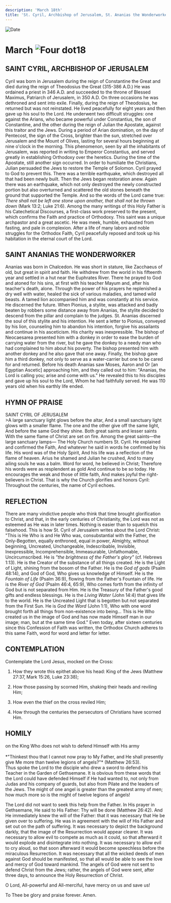 ```yaml
---
description: 'March 18th'
title: 'St. Cyril, Archbishop of Jerusalem, St. Ananias the Wonderworker'
---
```


<RunningHead />
<Image src="/title-imprint.png" height={68} width={50} alt="Date" className="title-imprint"/>

# <div id="date">March <Image className="four-dot" src="/four-dot.png" height={15} width={15} alt="Four dot" />18</div>

## SAINT CYRIL, ARCHBISHOP OF JERUSALEM

Cyril was born in Jerusalem during the reign of Constantine the Great and died during the reign of Theodosius the Great (315-386 A.D.) He was ordained a priest in 346 A.D. and succeeded to the throne of Blessed Maximus, Patriarch of Jerusalem, in 350 A.D. On three occasions he was dethroned and sent into exile. Finally, during the reign of Theodosius, he returned but was not reinstated. He lived peacefully for eight years and then gave up his soul to the Lord. He underwent two difficult struggles: one against the Arians, who became powerful under Constantius, the son of Constantine, and the other during the reign of Julian the Apostate, against this traitor and the Jews. During a period of Arian domination, on the day of Pentecost, the sign of the Cross, brighter than the sun, stretched over Jerusalem and the Mount of Olives, lasting for several hours beginning at nine o'clock in the morning. This phenomenon, seen by all the inhabitants of Jerusalem, was reported in writing to Emperor Constantius, and served greatly in establishing Orthodoxy over the heretics. During the time of the Apostate, still another sign occurred. In order to humiliate the Christians, Julian persuaded the Jews to restore the Temple of Solomon. Cyril prayed to God to prevent this. There was a terrible earthquake, which destroyed all that had been newly built. Then the Jews began restoration anew. Again there was an earthquake, which not only destroyed the newly constructed portion but also overturned and scattered the old stones beneath the ground that supported the Temple. And so the words of the Lord came true: *There shall not be left one stone upon another, that shall not be thrown down* (Mark 13:2; Luke 21:6). Among the many writings of this Holy Father is his Catechetical Discourses, a first-class work preserved to the present, which confirms the Faith and practice of Orthodoxy. This saint was a unique archpastor and a great ascetic. He was meek, humble, exhausted from fasting, and pale in complexion. After a life of many labors and noble struggles for the Orthodox Faith, Cyril peacefully reposed and took up his habitation in the eternal court of the Lord.

## SAINT ANANIAS THE WONDERWORKER

Ananias was born in Chalcedon. He was short in stature, like Zacchaeus of old, but great in spirit and faith. He withdrew from the world in his fifteenth year and settled in a hut near the Euphrates River. There he prayed to God and atoned for his sins, at first with his teacher Mayum and, after his teacher's death, alone. Through the power of his prayers he replenished a dry well with water, healed the sick of various maladies, and tamed wild beasts. A tamed lion accompanied him and was constantly at his service. He discerned the future. When Pionius, a stylite, was attacked and badly beaten by robbers some distance away from Ananias, the stylite decided to descend from the pillar and complain to the judges. St. Ananias discerned the soul of this stylite and his intention. He sent a letter to Pionius, conveyed by his lion, counseling him to abandon his intention, forgive his assailants and continue in his asceticism. His charity was inexpressible. The bishop of Neocaesarea presented him with a donkey in order to ease the burden of carrying water from the river, but he gave the donkey to a needy man who had complained to him about his poverty. The bishop presented him with another donkey and he also gave that one away. Finally, the bishop gave him a third donkey, not only to serve as a water-carrier but one to be cared for and returned. Before his death Ananias saw Moses, Aaron and Or [an Egyptian Ascetic] approaching him, and they called out to him: "Ananias, the Lord is calling you; arise and come with us." He revealed this to his disciples and gave up his soul to the Lord, Whom he had faithfully served. He was 110 years old when his earthly life ended.


## HYMN OF PRAISE
<div style={{textAlign:'center', color:'crimson', fontWeight:'bold'}}>
SAINT CYRIL OF JERUSALEM
</div>
>A large sanctuary light glows before the altar,  
And a small sanctuary light glows with a smaller flame.  
The one and the other give off the same light,  
And before the same God they shine.  
Both great saints and lesser saints  
With the same flame of Christ are set on fire.  
Among the great saints—the large sanctuary lamps—  
The Holy Church numbers St. Cyril.  
He explained and confirmed the Faith,  
And whatever he said in words he confirmed by his life.  
His word was of the Holy Spirit,  
And his life was a reflection of the flame of heaven.  
Arius he shamed and Julian he crushed,  
And to many ailing souls he was a balm.  
Word for word, he believed in Christ;  
Therefore his words were as resplendent as gold  
And continue to be so today.  
He encourages the weak and those of little faith,  
And makes joyful the right-believers in Christ.  
That is why the Church glorifies and honors Cyril:  
Throughout the centuries, the name of Cyril echoes.  


## REFLECTION

There are many vindictive people who think that time brought glorification to Christ, and that, in the early centuries of Christianity, the Lord was not as esteemed as He was in later times. Nothing is easier than to squelch this falsehood. This is how St. Cyril of Jerusalem writes about the Lord Christ: "This is He Who is and He Who was, consubstantial with the Father, the Only-Begotten, equally enthroned, equal in power, Almighty, without beginning, Uncreated, Unchangeable, Indescribable, Invisible, Inexpressible, Incomprehensible, Immeasurable, Unfathomable, Uncircumscribed. He is *"the brightness of the Father's glory"* (cf. Hebrews 1:13). He is the Creator of the substance of all things created. He is the Light of Light, shining from the bosom of the Father. He is the *God of gods* (Psalm 48:14), and God of God, Who gives us knowledge of Himself. He is the *Fountain of Life* (Psalm 36:9), flowing from the Father's Fountain of life. He is the *River of God* (Psalm 46:4, 65:9), Who comes forth from the infinity of God but is not separated from Him. He is the Treasury of the Father's good gifts and endless blessings. He is the *Living Water* (John 14:4) that gives life to the world. He is the Uncreated Light that is begotten but not separated from the First Sun. He is *God the Word* (John 1:1), Who with one word brought forth all things from non-existence into being... This is He Who created us in the image of God and has now made Himself man in our image; man, but at the same time God." Even today, after sixteen centuries since this Confession of Faith was written, the Orthodox Church adheres to this same Faith, word for word and letter for letter.


## CONTEMPLATION

Contemplate the Lord Jesus, mocked on the Cross:

1. How they wrote this epithet above his head: King of the Jews (Matthew 27:37, Mark 15:26, Luke 23:38);

2. How those passing by scorned Him, shaking their heads and reviling Him;

3. How even the thief on the cross reviled Him;

4. How through the centuries the persecutors of Christians have scorned Him.


## HOMILY
<div style={{textAlign:'center', color:'crimson', fontWeight:'bold'}}>
on the King Who does not wish to defend Himself with His army
</div><br />
<div style={{textAlign:'right'}}>
*"Thinkest thou that I cannot now pray to My Father, and He shall presently give Me more than twelve legions of angels?"* (Matthew 26:53).
</div>
Thus spoke the Lord to the disciple who drew a sword to defend his Teacher in the Garden of Gethsemane. It is obvious from these words that the Lord could have defended Himself if He had wanted to, not only from Judas and his company of guards, but also from Pilate and the leaders of the Jews. The might of one angel is greater than the greatest army of men; how much more so is the might of twelve legions of angels!

The Lord did not want to seek this help from the Father. In His prayer in Gethsemane, He said to His Father: Thy will be done (Matthew 26:42). And He immediately knew the will of the Father: that it was necessary that He be given over to suffering. He was in agreement with the will of His Father and set out on the path of suffering. It was necessary to depict the background darkly, that the image of the Resurrection would appear clearer. It was necessary to allow evil to compete as much as it could, so that afterward it would explode and disintegrate into nothing. It was necessary to allow evil to cry aloud, so that soon afterward it would become speechless before the miraculous Resurrection. It was necessary that all the wicked deeds of men against God should be manifested, so that all would be able to see the love and mercy of God toward mankind. The angels of God were not sent to defend Christ from the Jews; rather, the angels of God were sent, after three days, to announce the Holy Resurrection of Christ.

O Lord, All-powerful and All-merciful, have mercy on us and save us!

To Thee be glory and praise forever. Amen.
